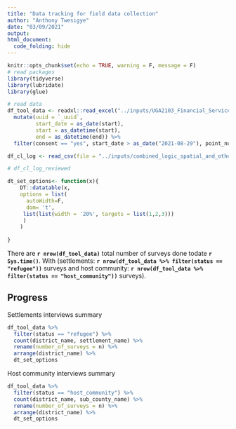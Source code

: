 ```yaml
---
title: "Data tracking for field data collection"
author: "Anthony Twesigye"
date: "03/09/2021"
output: 
html_document:
  code_folding: hide
---
```


```r
knitr::opts_chunk$set(echo = TRUE, warning = F, message = F)
# read packages
library(tidyverse)
library(lubridate)
library(glue)

# read data 
df_tool_data <- readxl::read_excel("../inputs/UGA2103_Financial_Service_Providers_Assessment_HH_Tool_June2021.xlsx") %>% 
  mutate(uuid = `_uuid`,
         start_date = as_date(start),
         start = as_datetime(start),
         end = as_datetime(end)) %>% 
  filter(consent == "yes", start_date > as_date("2021-08-29"), point_number != "13m." )

df_cl_log <- read_csv(file = "../inputs/combined_logic_spatial_and_others_checks.csv")

# df_cl_log_reviewed

dt_set_options<- function(x){
    DT::datatable(x,
    options = list(
      autoWidth=F,
      dom= 't',
     list(list(width = '20%', targets = list(1,2,3)))
     )
    )
  
}

```


There are **`r nrow(df_tool_data)`** total number of surveys done todate **`r Sys.time()`**. With (settlements: **`r nrow(df_tool_data %>% filter(status == "refugee"))`** surveys and host community: **`r nrow(df_tool_data %>% filter(status == "host_community"))`** surveys).

## Progress

Settlements interviews summary
```r
df_tool_data %>% 
  filter(status == "refugee") %>% 
  count(district_name, settlement_name) %>% 
  rename(number_of_surveys = n) %>% 
  arrange(district_name) %>% 
  dt_set_options

```

Host community interviews summary
```r
df_tool_data %>% 
  filter(status == "host_community") %>% 
  count(district_name, sub_county_name) %>% 
  rename(number_of_surveys = n) %>% 
  arrange(district_name) %>% 
  dt_set_options

```


